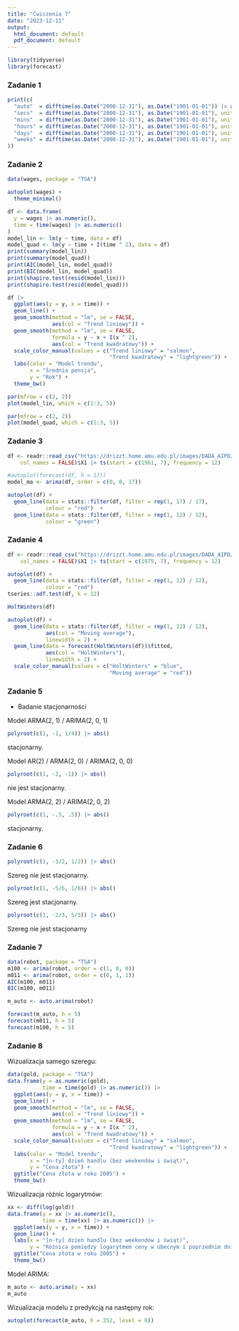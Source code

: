 ---
title: "Ćwiczenia 7"
date: "2023-12-11"
output:
  html_document: default
  pdf_document: default
---

```{r, echo=FALSE, warning=FALSE, message=FALSE}
library(tidyverse)
library(forecast)
```

### Zadanie 1

```{r}
print(c(
  "auto"  = difftime(as.Date("2000-12-31"), as.Date("1901-01-01")) |> as.numeric(),
  "secs"  = difftime(as.Date("2000-12-31"), as.Date("1901-01-01"), units = "secs") |> as.numeric(),
  "mins"  = difftime(as.Date("2000-12-31"), as.Date("1901-01-01"), units = "mins") |> as.numeric(),
  "hours" = difftime(as.Date("2000-12-31"), as.Date("1901-01-01"), units = "hours") |> as.numeric(),
  "days"  = difftime(as.Date("2000-12-31"), as.Date("1901-01-01"), units = "days") |> as.numeric(),
  "weeks" = difftime(as.Date("2000-12-31"), as.Date("1901-01-01"), units = "weeks") |> as.numeric()
))
```

### Zadanie 2

```{r}
data(wages, package = "TSA")
```

```{r}
autoplot(wages) +
  theme_minimal()
```

```{r}
df <- data.frame(
  y = wages |> as.numeric(),
  time = time(wages) |> as.numeric()
)
model_lin <- lm(y ~ time, data = df)
model_quad <- lm(y ~ time + I(time ^ 2), data = df)
print(summary(model_lin))
print(summary(model_quad))
print(AIC(model_lin, model_quad))
print(BIC(model_lin, model_quad))
print(shapiro.test(resid(model_lin)))
print(shapiro.test(resid(model_quad)))
```

```{r}
df |> 
  ggplot(aes(y = y, x = time)) +
  geom_line() +
  geom_smooth(method = "lm", se = FALSE,
              aes(col = "Trend liniowy")) +
  geom_smooth(method = "lm", se = FALSE,
              formula = y ~ x + I(x ^ 2),
              aes(col = "Trend kwadratowy")) +
  scale_color_manual(values = c("Trend liniowy" = "salmon",
                                "Trend kwadratowy" = "lightgreen")) +
  labs(color = "Model trendu",
       x = "Średnia pensja",
       y = "Rok") +
  theme_bw()
```

```{r}
par(mfrow = c(2, 2))
plot(model_lin, which = c(1:3, 5))
```

```{r}
par(mfrow = c(2, 2))
plot(model_quad, which = c(1:3, 5))
```

### Zadanie 3

```{r}
df <- readr::read_csv("https://drizzt.home.amu.edu.pl/images/DADA_AIPD/female.txt", 
    col_names = FALSE)$X1 |> ts(start = c(1961, 7), frequency = 12)

#autoplot(forecast(df, h = 17))
model_ma <- arima(df, order = c(0, 0, 17))

autoplot(df) +
  geom_line(data = stats::filter(df, filter = rep(1, 17) / 17),
            colour = "red")  +
  geom_line(data = stats::filter(df, filter = rep(1, 12) / 12),
            colour = "green")
```

### Zadanie 4

```{r}
df <- readr::read_csv("https://drizzt.home.amu.edu.pl/images/DADA_AIPD/unemp.txt", 
    col_names = FALSE)$X1 |> ts(start = c(1975, 7), frequency = 12)

autoplot(df) +
  geom_line(data = stats::filter(df, filter = rep(1, 12) / 12),
            colour = "red")
tseries::adf.test(df, k = 12)
```

```{r}
HoltWinters(df)

autoplot(df) +
  geom_line(data = stats::filter(df, filter = rep(1, 12) / 12),
            aes(col = "Moving average"),
            linewidth = 2) +
  geom_line(data = forecast(HoltWinters(df))$fitted,
            aes(col = "HoltWinters"),
            linewidth = 2) +
  scale_color_manual(values = c("HoltWinters" = "blue",
                                "Moving average" = "red"))
```

### Zadanie 5

+ Badanie stacjonarności


Model ARMA(2, 1) / ARIMA(2, 0, 1)

```{r}
polyroot(c(1, -1, 1/4)) |> abs()
```

stacjonarny.

Model AR(2) / ARMA(2, 0) / ARIMA(2, 0, 0)

```{r}
polyroot(c(1, -2, -1)) |> abs()
```

nie jest stacjonarny.

Model ARMA(2, 2) / ARIMA(2, 0, 2)

```{r}
polyroot(c(1, -.5, .5)) |> abs()
```
stacjonarny.


### Zadanie 6

```{r}
polyroot(c(1, -3/2, 1/2)) |> abs()
```

Szereg nie jest stacjonarny.

```{r}
polyroot(c(1, -5/6, 1/6)) |> abs()
```

Szereg jest stacjonarny.

```{r}
polyroot(c(1, -2/3, 5/3)) |> abs()
```

Szereg nie jest stacjonarny

### Zadanie 7

```{r}
data(robot, package = "TSA")
m100 <- arima(robot, order = c(1, 0, 0))
m011 <- arima(robot, order = c(0, 1, 1))
AIC(m100, m011)
BIC(m100, m011)
```

```{r}
m_auto <- auto.arima(robot)
```

```{r}
forecast(m_auto, h = 5)
forecast(m011, h = 5)
forecast(m100, h = 5)
```

### Zadanie 8

Wizualizacja samego szeregu:

```{r}
data(gold, package = "TSA")
data.frame(y = as.numeric(gold),
           time = time(gold) |> as.numeric()) |>
  ggplot(aes(y = y, x = time)) +
  geom_line() +
  geom_smooth(method = "lm", se = FALSE,
              aes(col = "Trend liniowy")) +
  geom_smooth(method = "lm", se = FALSE,
              formula = y ~ x + I(x ^ 2),
              aes(col = "Trend kwadratowy")) +
  scale_color_manual(values = c("Trend liniowy" = "salmon",
                                "Trend kwadratowy" = "lightgreen")) +
  labs(color = "Model trendu",
       x = "[n-ty] dzień handlu (bez weekendów i świąt)",
       y = "Cena złota") +
  ggtitle("Cena złota w roku 2005") +
  theme_bw()
```

Wizualizacja różnic logarytmów:

```{r}
xx <- diff(log(gold))
data.frame(y = xx |> as.numeric(),
           time = time(xx) |> as.numeric()) |>
  ggplot(aes(y = y, x = time)) +
  geom_line() +
  labs(x = "[n-ty] dzień handlu (bez weekendów i świąt)",
       y = "Różnica pomiędzy logarytmem ceny w obecnym i poprzednim dniu handlowym") +
  ggtitle("Cena złota w roku 2005") +
  theme_bw()
```

Model ARIMA:

```{r}
m_auto <- auto.arima(y = xx)
m_auto
```

Wizualizacja modelu z predykcją na następny rok:

```{r}
autoplot(forecast(m_auto, h = 252, level = 0))
```

